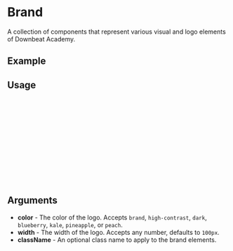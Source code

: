 
<Meta of={LogoLockup} title="Brand" />

# Brand

A collection of components that represent various visual and logo elements of Downbeat Academy.

## Example

<Canvas />

## Usage

```ts
import { LogoLockup, LogoSymbol, LogoText } from "cadence-core";

const Example = () => {
  return (
    <>
      <LogoLockup />
      <LogoSymbol />
      <LogoText />
    </>
  )
};

export default Example;
```

## Arguments

- **color** - The color of the logo. Accepts `brand`, `high-contrast`, `dark`, `blueberry`, `kale`, `pineapple`, or `peach`.
- **width** - The width of the logo. Accepts any number, defaults to `100px`.
- **className** - An optional class name to apply to the brand elements.